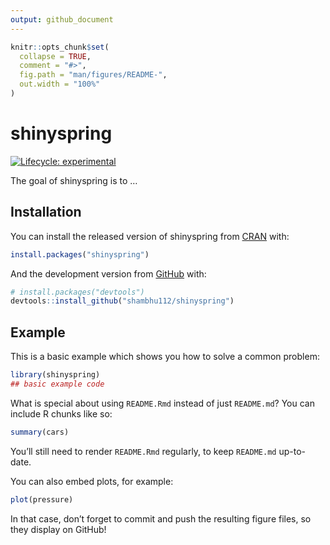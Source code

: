 ```yaml
---
output: github_document
---
```


<!-- README.md is generated from README.Rmd. Please edit that file -->

```r
knitr::opts_chunk$set(
  collapse = TRUE,
  comment = "#>",
  fig.path = "man/figures/README-",
  out.width = "100%"
)
```

# shinyspring

<!-- badges: start -->
[![Lifecycle: experimental](https://img.shields.io/badge/lifecycle-experimental-orange.svg)](https://www.tidyverse.org/lifecycle/#experimental)
<!-- badges: end -->

The goal of shinyspring is to ...

## Installation

You can install the released version of shinyspring from [CRAN](https://CRAN.R-project.org) with:

``` r
install.packages("shinyspring")
```

And the development version from [GitHub](https://github.com/) with:

``` r
# install.packages("devtools")
devtools::install_github("shambhu112/shinyspring")
```
## Example

This is a basic example which shows you how to solve a common problem:

```r
library(shinyspring)
## basic example code
```

What is special about using `README.Rmd` instead of just `README.md`? You can include R chunks like so:

```r
summary(cars)
```

You'll still need to render `README.Rmd` regularly, to keep `README.md` up-to-date.

You can also embed plots, for example:

```r
plot(pressure)
```

In that case, don't forget to commit and push the resulting figure files, so they display on GitHub!
